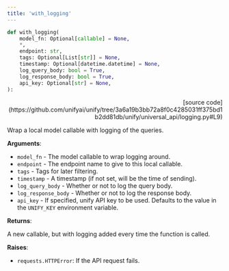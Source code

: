 ```yaml
---
title: 'with_logging'
---
```


```python
def with_logging(
    model_fn: Optional[callable] = None,
    *,
    endpoint: str,
    tags: Optional[List[str]] = None,
    timestamp: Optional[datetime.datetime] = None,
    log_query_body: bool = True,
    log_response_body: bool = True,
    api_key: Optional[str] = None,
):
```

<p align="right">[source code](https://github.com/unifyai/unify/tree/3a6a19b3bb72a8f0c4285031ff375bd1b2dd81db/unify/universal_api/logging.py#L9)</p>

Wrap a local model callable with logging of the queries.

**Arguments**:

- `model_fn` - The model callable to wrap logging around.
- `endpoint` - The endpoint name to give to this local callable.
- `tags` - Tags for later filtering.
- `timestamp` - A timestamp (if not set, will be the time of sending).
- `log_query_body` - Whether or not to log the query body.
- `log_response_body` - Whether or not to log the response body.
- `api_key` - If specified, unify API key to be used. Defaults to the value in the `UNIFY_KEY` environment variable.



**Returns**:

A new callable, but with logging added every time the function is called.



**Raises**:

- `requests.HTTPError`: If the API request fails.